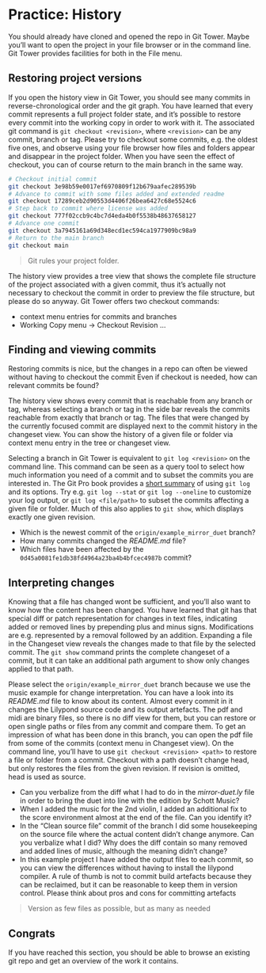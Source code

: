 # Practice: History

You should already have cloned and opened the repo in Git Tower.
Maybe you'll want to open the project in your file browser or in the command line.
Git Tower provides facilities for both in the File menu.

## Restoring project versions

If you open the history view in Git Tower, you should see many commits in reverse-chronological order and the git graph.
You have learned that every commit represents a full project folder state,
and it's possible to restore every commit into the working copy in order to work with it.
The associated git command is `git checkout <revision>`, where `<revision>` can be any commit, branch or tag.
Please try to checkout some commits, e.g. the oldest five ones,
and observe using your file browser how files and folders appear and disappear in the project folder.
When you have seen the effect of checkout, you can of course return to the main branch in the same way.

```bash
# Checkout initial commit
git checkout 3e98b59e0017ef6970809f12b679aafec289539b
# Advance to commit with some files added and extended readme
git checkout 17289ceb2d90553d4406f26bea6427c68e5524c6
# Step back to commit where license was added
git checkout 777f02ccb9c4bc7d4eda4b0f5538b48637658127
# Advance one commit
git checkout 3a7945161a69d348ecd1ec594ca1977909bc98a9
# Return to the main branch
git checkout main
```

> Git rules your project folder.

The history view provides a tree view that shows the complete file structure of the project associated with a given commit,
thus it's actually not necessary to checkout the commit in order to preview the file structure, but please do so anyway.
Git Tower offers two checkout commands:

- context menu entries for commits and branches
- Working Copy menu -> Checkout Revision …

## Finding and viewing commits

Restoring commits is nice, but the changes in a repo can often be viewed without having to checkout the commit
Even if checkout is needed, how can relevant commits be found?

The history view shows every commit that is reachable from any branch or tag,
whereas selecting a branch or tag in the side bar reveals the commits reachable from exactly that branch or tag.
The files that were changed by the currently focused commit are displayed next to the commit history in the changeset view.
You can show the history of a given file or folder via context menu entry in the tree or changeset view.

Selecting a branch in Git Tower is equivalent to `git log <revision>` on the command line.
This command can be seen as a query tool to select how much information you need of a commit and to subset the commits you are interested in.
The Git Pro book provides a [short summary][git history] of using `git log` and its options.
Try e.g. `git log --stat` or `git log --oneline` to customize your log output, or `git log <file/path>` to subset the commits affecting a given file or folder.
Much of this also applies to `git show`, which displays exactly one given revision.

- Which is the newest commit of the `origin/example_mirror_duet` branch?
- How many commits changed the _README.md_ file?
- Which files have been affected by the `0d45a0081fe1db38fd4964a23ba4b4bfcec4987b` commit?

## Interpreting changes

Knowing that a file has changed wont be sufficient, and you'll also want to know how the content has been changed.
You have learned that git has that special diff or patch representation for changes in text files, indicating added or removed lines by prepending plus and minus signs.
Modifications are e.g. represented by a removal followed by an addition.
Expanding a file in the Changeset view reveals the changes made to that file by the selected commit.
The `git show` command prints the complete changeset of a commit, but it can take an additional path argument to show only changes applied to that path.

Please select the `origin/example_mirror_duet` branch because we use the music example for change interpretation.
You can have a look into its _README.md_ file to know about its content.
Almost every commit in it changes the Lilypond source code and its output artefacts.
The pdf and midi are binary files, so there is no diff view for them, but you can restore or open single paths or files from any commit and compare them.
To get an impression of what has been done in this branch, you can open the pdf file from some of the commits (context menu in Changeset view).
On the command line, you'll have to use `git checkout <revision> <path>` to restore a file or folder from a commit.
Checkout with a path doesn't change head, but only restores the files from the given revision.
If revision is omitted, head is used as source.

- Can you verbalize from the diff what I had to do in the _mirror-duet.ly_ file in order to bring the duet into line with the edition by Schott Music?
- When I added the music for the 2nd violin, I added an additional fix to the score environment almost at the end of the file. Can you identify it?
- In the “Clean source file” commit of the branch I did some housekeeping on the source file where the actual content didn't change anymore.
  Can you verbalize what I did? Why does the diff contain so many removed and added lines of music, although the meaning didn't change?
- In this example project I have added the output files to each commit, so you can view the differences without having to install the lilypond compiler.
  A rule of thumb is not to commit build artefacts because they can be reclaimed, but it can be reasonable to keep them in version control.
  Please think about pros and cons for committing artefacts

> Version as few files as possible, but as many as needed

## Congrats

If you have reached this section, you should be able to browse an existing git repo and get an overview of the work it contains.

[git history]: https://git-scm.com/book/en/v2/Git-Basics-Viewing-the-Commit-History
